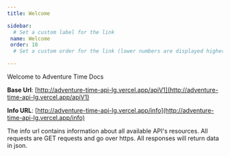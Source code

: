 ```yaml
---
title: Welcome

sidebar:
  # Set a custom label for the link
 name: Welcome
 order: 10
  # Set a custom order for the link (lower numbers are displayed higher up

---
```


Welcome to Adventure Time Docs

**Base Url**: [http://adventure-time-api-lg.vercel.app/apiV1](http://adventure-time-api-lg.vercel.app/apiV1)

**Info URL**: [http://adventure-time-api-lg.vercel.app/info](http://adventure-time-api-lg.vercel.app/info)

The info url contains information about all available API's resources. All requests are GET requests and go over https. All responses will return data in json.
